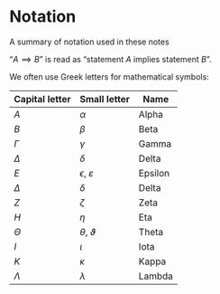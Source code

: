 # Notation {-}

A summary of notation used in these notes


"$A \implies B$" is read as "statement $A$ implies statement $B$".

We often use Greek letters for mathematical symbols:

| Capital letter | Small letter | Name |
|---|---|---|
| $A$ | $\alpha$ | Alpha |
| $B$ | $\beta$ | Beta |
| $\Gamma$ | $\gamma$ | Gamma |
| $\Delta$ | $\delta$ | Delta |
| $E$ | $\epsilon$, $\varepsilon$ | Epsilon |
| $\Delta$ | $\delta$ | Delta |
| $Z$ | $\zeta$ | Zeta |
| $H$ | $\eta$ | Eta |
| $\Theta$ | $\theta$, $\vartheta$ | Theta |
| $I$ | $\iota$ | Iota |
| $K$ | $\kappa$ | Kappa |
| $\Lambda$ | $\lambda$ | Lambda | 